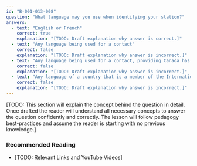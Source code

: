 ```yaml
---
id: "B-001-013-008"
question: "What language may you use when identifying your station?"
answers:
  - text: "English or French"
    correct: true
    explanation: "[TODO: Draft explanation why answer is correct.]"
  - text: "Any language being used for a contact"
    correct: false
    explanation: "[TODO: Draft explanation why answer is incorrect.]"
  - text: "Any language being used for a contact, providing Canada has a third-party communications agreement with that country"
    correct: false
    explanation: "[TODO: Draft explanation why answer is incorrect.]"
  - text: "Any language of a country that is a member of the International Telecommunication Union"
    correct: false
    explanation: "[TODO: Draft explanation why answer is incorrect.]"
---
```


[TODO: This section will explain the concept behind the question in detail. Once drafted the reader will understand all necessary concepts to answer the question confidently and correctly. The lesson will follow pedagogy best-practices and assume the reader is starting with no previous knowledge.]

### Recommended Reading

- [TODO: Relevant Links and YouTube Videos]
